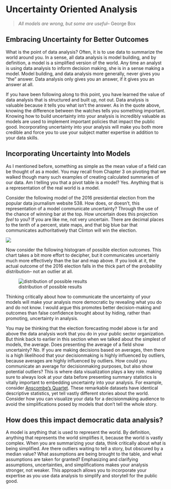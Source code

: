 # Uncertainty Oriented Analysis 

> *All models are wrong, but some are useful*-- George Box

## Embracing Uncertainty for Better Outcomes

What is the point of data analysis? Often, it is to use data to summarize the world around you. In a sense, all data analysis is model building, and by definition, a model is a simplified version of the world. Any time an analyst is using data analysis to inform decision making, she is in a sense making a model. Model building, and data analysis more generally, never gives you "the" answer. Data analysis only gives you an answer, if it gives you an answer at all. 

If you have been following along to this point, you have learned the value of data analysis that is structured and built up, not out. Data analysis is valuable because it tells you what isn't the answer. As in the quote above, knowing the difference between the watches tells you something important.  Knowing how to build uncertainty into your analysis is incredibly valuable as models are used to implement important policies that impact the public good. Incorporating uncertainty into your analysis will make you both more credible and force you to use your subject matter expertise in addition to your data skills. 

## Incorporating Uncertainty Into Models

As I mentioned before, something as simple as the mean value of a field can be thought of as a model. You may recall from Chapter 3 on pivoting that we walked though many such examples of creating calculated summaries of our data. Am I telling you that a pivot table is a model? Yes. Anything that is a representation of the real world is a model. 

Consider the following model of the 2016 presidential election from the popular data journalism website 538. How does, or doesn't, this representation of a model communicate uncertainty? Through the use of the chance of winning bar at the top. How uncertain does this projection *feel* to you? If you are like me, not very uncertain. There are decimal places to the tenth of a percent, state maps, and that big blue bar that communicates authoritatively that Clinton will win the election.

![](images/map.png)



Now consider the following histogram of possible election outcomes. This chart takes a bit more effort to decipher, but it communicates uncertainly much more effectively than the bar and map above. If you look at it, the actual outcome of the 2016 election falls in the thick part of the probability distribution-- not an outlier at all. 

![distribution of possible results](images/uncertain_dist.png)

Thinking critically about how to communicate the uncertainty of your models will make your analysis more democratic by revealing what you do and do not know. I would argue this promotes better decision-making and outcomes than false confidence brought about by hiding, rather than promoting, uncertainty in analysis. 

You may be thinking that the election forecasting model above is far and above the data analysis work that you do in your public sector organization. But think back to earlier in this section when we talked about the simplest of models, the average. Does presenting the average of a field show uncertainty? No. If you are making decisions based on averages, then there is a high likelihood that your decisionmaking is highly influenced by outliers, because averages are highly influenced by outliers. How could you communicate an average for decisionmaking purposes, but also show potential outliers? This is where data visualization plays a key role. making sure to always look at your data before presenting summary statistics is vitally important to embedding uncertainty into your analysis. For example, consider [Anscombe's Quartet](https://en.wikipedia.org/wiki/Anscombe's_quartet). These remarkable datasets have identical descriptive statistics, yet tell vastly different stories about the world. Consider how you can visualize your data for a decisionmaking audience to avoid the simplifications posed by models that don't tell the whole story. 

## How does this impact democratic data analysis?

A model is anything that is used to represent the world. By definition, anything that represents the world simplifies it, because the world is vastly complex. When you are summarizing your data, think critically about what is being simplified. Are there outliers waiting to tell a story, but obscured by a median value? What assumptions are being brought to the table, and what assumptions are taken for granted? Emphasizing and clarifying assumptions, uncertainties, and simplifications makes your analysis stronger, not weaker. This approach allows you to incorporate your expertise as you use data analysis to simplify and storytell for the public good. 



